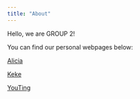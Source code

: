 ```yaml
---
title: "About"
---
```


Hello, we are GROUP 2!

You can find our personal webpages below:

[Alicia](https://lnealicia-isss608.netlify.app/)

[Keke](https://isss608keke.netlify.app/)

[YouTing](https://isss608ytquek.netlify.app/)
